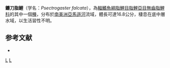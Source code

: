 {{Speciesbox 
| taxon = Psectrogaster falcata
| status = NE
| status_system = IUCN3.1
| authority =  [[Eigenmann|Eigenmann]] & [[Eigenmann|Eigenmann]], 1889
| synonyms = *''Curimatus falcatus''<br /><small>Eigenmann & Eigenmann, 1889</small>
}}
'''鐮刀脂鯉'''（学名：''Psectrogaster falcata''），為[[輻鰭魚綱|輻鰭魚綱]][[脂鯉目|脂鯉目]][[脂鯉亞目|脂鯉亞目]][[無齒脂鯉科|無齒脂鯉科]]的其中一個[[種|種]]，分布於[[南美洲|南美洲]][[亞馬遜河|亞馬遜河]]流域，體長可達16.8公分，棲息在底中層水域，以生活習性不明。

==参考文献==
{{refbegin}}
*{{FishBase_species|genus=Psectrogaster|species=falcata|year=2013|month=8}}
{{refend}}
{{Taxonbar|from=Q5390465}}

[[Category:刀脂鯉屬|L]]
[[Category:1889年描述的鱼类|L]]


{{魚類小作品}}